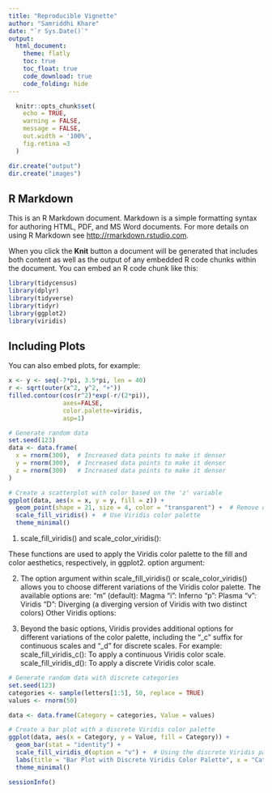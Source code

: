 ```yaml
---
title: "Reproducible Vignette"
author: "Samriddhi Khare"
date: "`r Sys.Date()`"
output: 
  html_document:
    theme: flatly 
    toc: true
    toc_float: true
    code_download: true
    code_folding: hide
---
```


```r

  knitr::opts_chunk$set(
    echo = TRUE,
    warning = FALSE,
    message = FALSE,
    out.width = '100%',
    fig.retina =3
  )

```

```r

dir.create("output")
dir.create("images")

```

## R Markdown

This is an R Markdown document. Markdown is a simple formatting syntax for authoring HTML, PDF, and MS Word documents. For more details on using R Markdown see <http://rmarkdown.rstudio.com>.

When you click the **Knit** button a document will be generated that includes both content as well as the output of any embedded R code chunks within the document. You can embed an R code chunk like this:

```r

library(tidycensus)
library(dplyr)
library(tidyverse)
library(tidyr)
library(ggplot2)
library(viridis)

```

## Including Plots

You can also embed plots, for example:

```r

x <- y <- seq(-7*pi, 3.5*pi, len = 40)
r <- sqrt(outer(x^2, y^2, "+"))
filled.contour(cos(r^2)*exp(-r/(2*pi)), 
               axes=FALSE,
               color.palette=viridis,
               asp=1)
```

```r
# Generate random data
set.seed(123)
data <- data.frame(
  x = rnorm(300),  # Increased data points to make it denser
  y = rnorm(300),  # Increased data points to make it denser
  z = rnorm(300)   # Increased data points to make it denser
)

# Create a scatterplot with color based on the 'z' variable
ggplot(data, aes(x = x, y = y, fill = z)) +
  geom_point(shape = 21, size = 4, color = "transparent") +  # Remove outline with 'color'
  scale_fill_viridis() +  # Use Viridis color palette
  theme_minimal() 
```
1. scale_fill_viridis() and scale_color_viridis():

These functions are used to apply the Viridis color palette to the fill and color aesthetics, respectively, in ggplot2.
option argument:

2. The option argument within scale_fill_viridis() or scale_color_viridis() allows you to choose different variations of the Viridis color palette. The available options are:
"m" (default): Magma
"i": Inferno
"p": Plasma
"v": Viridis
"D": Diverging (a diverging version of Viridis with two distinct colors)
Other Viridis options:

3. Beyond the basic options, Viridis provides additional options for different variations of the color palette, including the "_c" suffix for continuous scales and "_d" for discrete scales. For example:
scale_fill_viridis_c(): To apply a continuous Viridis color scale.
scale_fill_viridis_d(): To apply a discrete Viridis color scale.

```r
# Generate random data with discrete categories
set.seed(123)
categories <- sample(letters[1:5], 50, replace = TRUE)
values <- rnorm(50)

data <- data.frame(Category = categories, Value = values)

# Create a bar plot with a discrete Viridis color palette
ggplot(data, aes(x = Category, y = Value, fill = Category)) +
  geom_bar(stat = "identity") +
  scale_fill_viridis_d(option = "v") +  # Using the discrete Viridis palette
  labs(title = "Bar Plot with Discrete Viridis Color Palette", x = "Category", y = "Value") +
  theme_minimal()
```


```r
sessionInfo()
```
